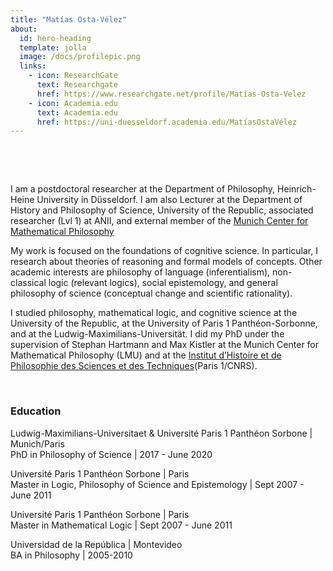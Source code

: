 ```yaml
---
title: "Matías Osta-Vélez"
about:
  id: hero-heading
  template: jolla
  image: /docs/profilepic.png
  links:
    - icon: ResearchGate
      text: Researchgate
      href: https://www.researchgate.net/profile/Matias-Osta-Velez
    - icon: Academia.edu
      text: Academia.edu
      href: https://uni-duesseldorf.academia.edu/MatíasOstaVélez
---
```

<br />

:::{#hero-heading}
<br />

​I am a postdoctoral researcher at the Department of Philosophy, Heinrich-Heine University in Düsseldorf.  I am also Lecturer at the Department of History and Philosophy of Science, University of the Republic, associated researcher (Lvl 1) at ANII, and external member of the 
[Munich Center for Mathematical Philosophy](https://www.mcmp.philosophie.uni-muenchen.de/index.html)

My work is focused on the foundations of cognitive science. In particular, I research about theories of reasoning and formal models of concepts. Other academic interests are philosophy of language (inferentialism), non-classical logic (relevant logics), social epistemology, and general philosophy of science (conceptual change and scientific rationality). 

I studied philosophy, mathematical logic, and cognitive science at the University of the Republic, at the University of Paris 1 Panthéon-Sorbonne, and at the Ludwig-Maximilians-Universität. I did my PhD under the supervision of Stephan Hartmann and Max Kistler at the Munich Center for Mathematical Philosophy (LMU) and at the [Institut d'Histoire et de Philosophie des Sciences et des Techniques](https://ihpst.pantheonsorbonne.fr)(Paris 1/CNRS).

<br>

### Education

Ludwig-Maximilians-Universitaet & Université Paris 1 Panthéon Sorbone | Munich/Paris <br />
PhD in Philosophy of Science | 2017 - June 2020

Université Paris 1 Panthéon Sorbone | Paris <br />
Master in Logic, Philosophy of Science and Epistemology | Sept 2007 - June 2011

Université Paris 1 Panthéon Sorbone | Paris <br />
Master in Mathematical Logic | Sept 2007 - June 2011

Universidad de la República | Montevideo <br />
BA in Philosophy | 2005-2010


:::
